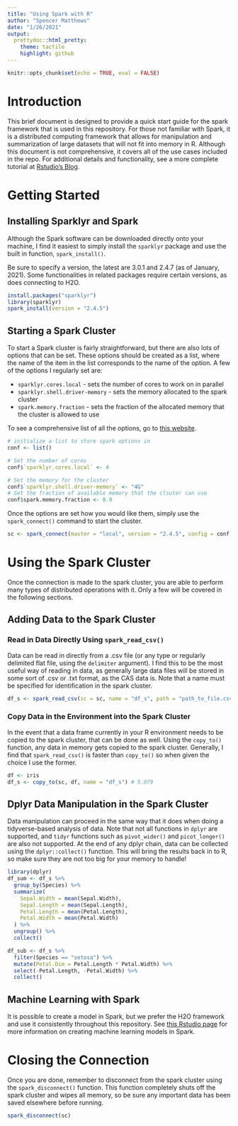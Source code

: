 ```yaml
---
title: "Using Spark with R"
author: "Spencer Matthews"
date: "1/26/2021"
output:
  prettydoc::html_pretty:
    theme: tactile
    highlight: github
---
```


```r
knitr::opts_chunk$set(echo = TRUE, eval = FALSE)
```

# Introduction

This brief document is designed to provide a quick start guide for the spark framework that is used in this repository.
For those not familiar with Spark, it is a distributed computing framework that allows for manipulation and summarization of large datasets that will not fit into memory in R.
Although this document is not comprehensive, it covers all of the use cases included in the repo.
For additional details and functionality, see a more complete tutorial at [Rstudio's Blog](https://blog.rstudio.com/2016/09/27/sparklyr-r-interface-for-apache-spark/).

# Getting Started

## Installing Sparklyr and Spark

Although the Spark software can be downloaded directly onto your machine, I find it easiest to simply install the `sparklyr` package and use the built in function, `spark_install()`.

Be sure to specify a version, the latest are 3.0.1 and 2.4.7 (as of January, 2021).
Some functionalities in related packages require certain versions, as does connecting to H2O.

```r
install.packages("sparklyr")
library(sparklyr)
spark_install(version = "2.4.5")
```

## Starting a Spark Cluster

To start a Spark cluster is fairly straightforward, but there are also lots of options that can be set.
These options should be created as a list, where the name of the item in the list corresponds to the name of the option.
A few of the options I regularly set are:

-   `sparklyr.cores.local` - sets the number of cores to work on in parallel
-   `sparklyr.shell.driver-memory` - sets the memory allocated to the spark cluster
-   `spark.memory.fraction` - sets the fraction of the allocated memory that the cluster is allowed to use

To see a comprehensive list of all the options, go to [this website](https://spark.rstudio.com/deployment/#configuration).

```r
# initialize a list to store spark options in
conf <- list()

# Set the number of cores
conf$`sparklyr.cores.local` <- 4

# Set the memory for the cluster 
conf$`sparklyr.shell.driver-memory` <- "4G"
# Set the fraction of available memory that the clsuter can use
conf$spark.memory.fraction <- 0.9
```

Once the options are set how you would like them, simply use the `spark_connect()` command to start the cluster.

```r
sc <- spark_connect(master = "local", version = "2.4.5", config = conf)
```

# Using the Spark Cluster

Once the connection is made to the spark cluster, you are able to perform many types of distributed operations with it.
Only a few will be covered in the following sections.

## Adding Data to the Spark Cluster

### Read in Data Directly Using `spark_read_csv()`

Data can be read in directly from a .csv file (or any type or regularly delimited flat file, using the `delimiter` argument).
I find this to be the most useful way of reading in data, as generally large data files will be stored in some sort of .csv or .txt format, as the CAS data is.
Note that a name must be specified for identification in the spark cluster.

```r
df_s <- spark_read_csv(sc = sc, name = "df_s", path = "path_to_file.csv")
```

### Copy Data in the Environment into the Spark Cluster

In the event that a data frame currently in your R environment needs to be copied to the spark cluster, that can be done as well.
Using the `copy_to()` function, any data in memory gets copied to the spark cluster.
Generally, I find that `spark_read_csv()` is faster than `copy_to()` so when given the choice I use the former.

```r
df <- iris
df_s <- copy_to(sc, df, name = "df_s") # 5.079
```

## Dplyr Data Manipulation in the Spark Cluster

Data manipulation can proceed in the same way that it does when doing a tidyverse-based analysis of data.
Note that not all functions in `dplyr` are supported, and `tidyr` functions such as `pivot_wider()` and `picot_longer()` are also not supported.
At the end of any dplyr chain, data can be collected using the `dplyr::collect()` function.
This will bring the results back in to R, so make sure they are not too big for your memory to handle!

```r
library(dplyr)
df_sum <- df_s %>%
  group_by(Species) %>%
  summarize(
    Sepal.Width = mean(Sepal.Width),
    Sepal.Length = mean(Sepal.Length),
    Petal.Length = mean(Petal.Length),
    Petal.Width = mean(Petal.Width)
  ) %>%
  ungroup() %>%
  collect()

df_sub <- df_s %>%
  filter(Species == "setosa") %>%
  mutate(Petal.Dim = Petal.Length * Petal.Width) %>%
  select(-Petal.Length, -Petal.Width) %>%
  collect()
```

## Machine Learning with Spark

It is possible to create a model in Spark, but we prefer the H2O framework and use it consistently throughout this repository.
See [this Rstudio page](https://spark.rstudio.com/mlib/) for more information on creating machine learning models in Spark.

# Closing the Connection

Once you are done, remember to disconnect from the spark cluster using the `spark_disconnect()` function.
This function completely shuts off the spark cluster and wipes all memory, so be sure any important data has been saved elsewhere before running.

```r
spark_disconnect(sc)
```
